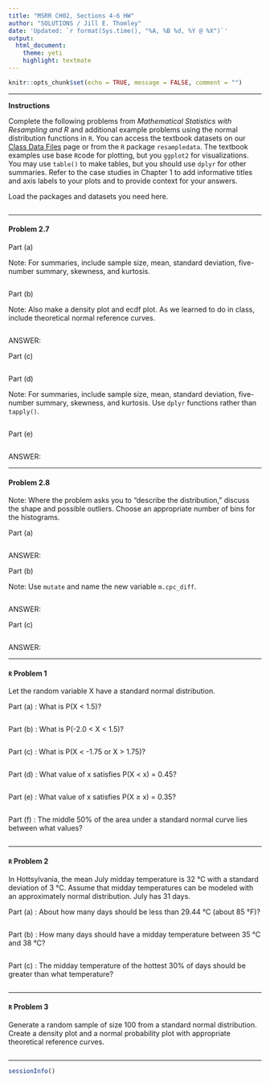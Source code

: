 ```yaml
---
title: "MSRR CH02, Sections 4-6 HW"
author: "SOLUTIONS / Jill E. Thomley"
date: 'Updated: `r format(Sys.time(), "%A, %B %d, %Y @ %X")`'
output: 
  html_document: 
    theme: yeti
    highlight: textmate
---
```


```r
knitr::opts_chunk$set(echo = TRUE, message = FALSE, comment = "")
```

***

**Instructions**

Complete the following problems from _Mathematical Statistics with Resampling and R_ and additional example problems using the normal distribution functions in `R`. You can access the textbook datasets on our [Class Data Files](https://stat-jet-asu.github.io/Datasets/DatasetList.html) page or from the `R` package `resampledata`. The textbook examples use base `R`code for plotting, but you `ggplot2` for visualizations. You may use `table()` to make tables, but you should use `dplyr` for other summaries. Refer to the case studies in Chapter 1 to add informative titles and axis labels to your plots and to provide context for your answers.

Load the packages and datasets you need here.

```r

```


***
#### Problem 2.7

Part (a)

Note: For summaries, include sample size, mean, standard deviation, five-number summary, skewness, and kurtosis.

```r

```

Part (b)

Note: Also make a density plot and ecdf plot. As we learned to do in class, include theoretical normal reference curves.

```r

```

ANSWER: 

Part (c)

```r

```

Part (d)

Note: For summaries, include sample size, mean, standard deviation, five-number summary, skewness, and kurtosis. Use `dplyr` functions rather than `tapply()`.

```r

```

Part (e)

```r

```

ANSWER: 


***
#### Problem 2.8

Note: Where the problem asks you to "describe the distribution," discuss the shape and possible outliers. Choose an appropriate number of bins for the histograms.

Part (a)

```r

```

ANSWER: 

Part (b)

Note: Use `mutate` and name the new variable `m.cpc_diff`.

```r

```

ANSWER: 

Part (c)

```r

```

ANSWER: 


***
#### `R` Problem 1

Let the random variable X have a standard normal distribution.

Part (a) : What is P(X < 1.5)?

```r

```

Part (b) : What is P(-2.0 < X < 1.5)?

```r

```

Part (c) : What is P(X < -1.75 or X > 1.75)?

```r

```

Part (d) : What value of x satisfies P(X < x) = 0.45?

```r

```

Part (e) : What value of x satisfies P(X ≥ x) = 0.35?

```r

```

Part (f) : The middle 50% of the area under a standard normal curve lies between what values?

```r

```


***
#### `R` Problem 2

In Hottsylvania, the mean July midday temperature is 32 °C with a standard deviation of 3 °C. Assume that midday temperatures can be modeled with an approximately normal distribution. July has 31 days.

Part (a) : About how many days should be less than 29.44 °C (about 85 °F)?

```r

```

Part (b) : How many days should have a midday temperature between 35 °C and 38 °C?

```r

```

Part (c) : The midday temperature of the hottest 30% of days should be greater than what temperature?

```r

```


***
#### `R` Problem 3

Generate a random sample of size 100 from a standard normal distribution. Create a density plot and a normal probability plot with appropriate theoretical reference curves.

```r

```


***

```r
sessionInfo()
```


